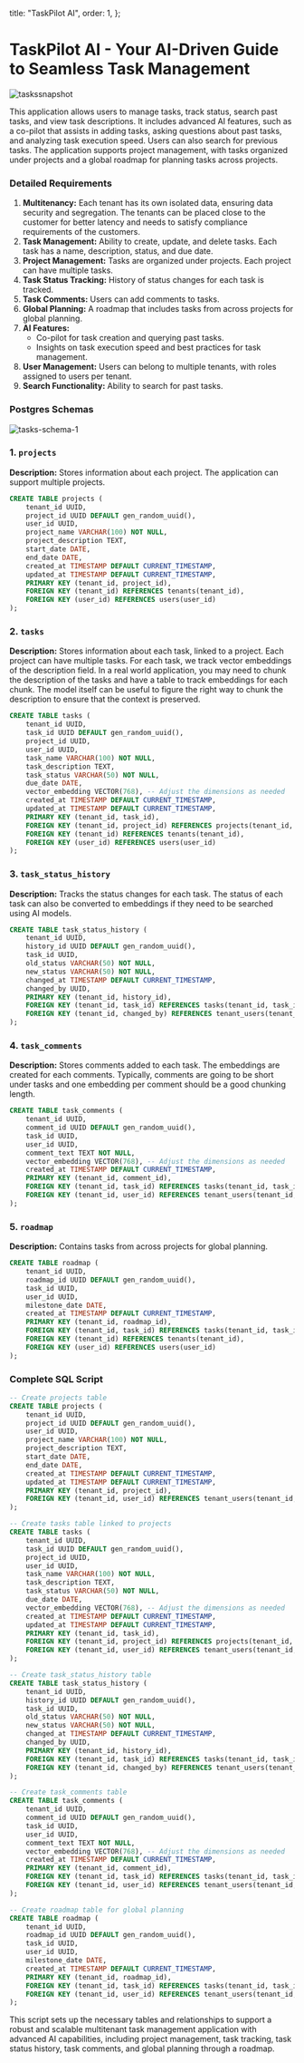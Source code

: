 
  title: "TaskPilot AI",
  order: 1,
};

# TaskPilot AI - Your AI-Driven Guide to Seamless Task Management

![taskssnapshot](/docs/taskssnapshot.png)

This application allows users to manage tasks, track status, search past tasks, and view task descriptions. It includes advanced AI features, such as a co-pilot that assists in adding tasks, asking questions about past tasks, and analyzing task execution speed. Users can also search for previous tasks. The application supports project management, with tasks organized under projects and a global roadmap for planning tasks across projects.

### Detailed Requirements

1. **Multitenancy:** Each tenant has its own isolated data, ensuring data security and segregation. The tenants can be placed close to the customer for better latency and needs to satisfy compliance requirements of the customers.
2. **Task Management:** Ability to create, update, and delete tasks. Each task has a name, description, status, and due date.
3. **Project Management:** Tasks are organized under projects. Each project can have multiple tasks.
4. **Task Status Tracking:** History of status changes for each task is tracked.
5. **Task Comments:** Users can add comments to tasks.
6. **Global Planning:** A roadmap that includes tasks from across projects for global planning.
7. **AI Features:**
    - Co-pilot for task creation and querying past tasks.
    - Insights on task execution speed and best practices for task management.
8. **User Management:** Users can belong to multiple tenants, with roles assigned to users per tenant.
9. **Search Functionality:** Ability to search for past tasks.

### Postgres Schemas

![tasks-schema-1](/docs/tasksschema.png)

### 1. `projects`

**Description:** Stores information about each project. The application can support multiple projects.

```sql
CREATE TABLE projects (
    tenant_id UUID,
    project_id UUID DEFAULT gen_random_uuid(),
    user_id UUID,
    project_name VARCHAR(100) NOT NULL,
    project_description TEXT,
    start_date DATE,
    end_date DATE,
    created_at TIMESTAMP DEFAULT CURRENT_TIMESTAMP,
    updated_at TIMESTAMP DEFAULT CURRENT_TIMESTAMP,
    PRIMARY KEY (tenant_id, project_id),
    FOREIGN KEY (tenant_id) REFERENCES tenants(tenant_id),
    FOREIGN KEY (user_id) REFERENCES users(user_id)
);

```

### 2. `tasks`

**Description:** Stores information about each task, linked to a project. Each project can have multiple tasks. For each task, we track vector embeddings of the description field. In a real world application, you may need to chunk the description of the tasks and have a table to track embeddings for each chunk. The model itself can be useful to figure the right way to chunk the description to ensure that the context is preserved.

```sql
CREATE TABLE tasks (
    tenant_id UUID,
    task_id UUID DEFAULT gen_random_uuid(),
    project_id UUID,
    user_id UUID,
    task_name VARCHAR(100) NOT NULL,
    task_description TEXT,
    task_status VARCHAR(50) NOT NULL,
    due_date DATE,
    vector_embedding VECTOR(768), -- Adjust the dimensions as needed
    created_at TIMESTAMP DEFAULT CURRENT_TIMESTAMP,
    updated_at TIMESTAMP DEFAULT CURRENT_TIMESTAMP,
    PRIMARY KEY (tenant_id, task_id),
    FOREIGN KEY (tenant_id, project_id) REFERENCES projects(tenant_id, project_id),
    FOREIGN KEY (tenant_id) REFERENCES tenants(tenant_id),
    FOREIGN KEY (user_id) REFERENCES users(user_id)
);

```

### 3. `task_status_history`

**Description:** Tracks the status changes for each task. The status of each task can also be converted to embeddings if they need to be searched using AI models.

```sql
CREATE TABLE task_status_history (
    tenant_id UUID,
    history_id UUID DEFAULT gen_random_uuid(),
    task_id UUID,
    old_status VARCHAR(50) NOT NULL,
    new_status VARCHAR(50) NOT NULL,
    changed_at TIMESTAMP DEFAULT CURRENT_TIMESTAMP,
    changed_by UUID,
    PRIMARY KEY (tenant_id, history_id),
    FOREIGN KEY (tenant_id, task_id) REFERENCES tasks(tenant_id, task_id),
    FOREIGN KEY (tenant_id, changed_by) REFERENCES tenant_users(tenant_id, user_id)
);

```

### 4. `task_comments`

**Description:** Stores comments added to each task. The embeddings are created for each comments. Typically, comments are going to be short under tasks and one embedding per comment should be a good chunking length.

```sql
CREATE TABLE task_comments (
    tenant_id UUID,
    comment_id UUID DEFAULT gen_random_uuid(),
    task_id UUID,
    user_id UUID,
    comment_text TEXT NOT NULL,
    vector_embedding VECTOR(768), -- Adjust the dimensions as needed
    created_at TIMESTAMP DEFAULT CURRENT_TIMESTAMP,
    PRIMARY KEY (tenant_id, comment_id),
    FOREIGN KEY (tenant_id, task_id) REFERENCES tasks(tenant_id, task_id),
    FOREIGN KEY (tenant_id, user_id) REFERENCES tenant_users(tenant_id, user_id)
);

```

### 5. `roadmap`

**Description:** Contains tasks from across projects for global planning.

```sql
CREATE TABLE roadmap (
    tenant_id UUID,
    roadmap_id UUID DEFAULT gen_random_uuid(),
    task_id UUID,
    user_id UUID,
    milestone_date DATE,
    created_at TIMESTAMP DEFAULT CURRENT_TIMESTAMP,
    PRIMARY KEY (tenant_id, roadmap_id),
    FOREIGN KEY (tenant_id, task_id) REFERENCES tasks(tenant_id, task_id),
    FOREIGN KEY (tenant_id) REFERENCES tenants(tenant_id),
    FOREIGN KEY (user_id) REFERENCES users(user_id)
);

```

### Complete SQL Script

```sql
-- Create projects table
CREATE TABLE projects (
    tenant_id UUID,
    project_id UUID DEFAULT gen_random_uuid(),
    user_id UUID,
    project_name VARCHAR(100) NOT NULL,
    project_description TEXT,
    start_date DATE,
    end_date DATE,
    created_at TIMESTAMP DEFAULT CURRENT_TIMESTAMP,
    updated_at TIMESTAMP DEFAULT CURRENT_TIMESTAMP,
    PRIMARY KEY (tenant_id, project_id),
    FOREIGN KEY (tenant_id, user_id) REFERENCES tenant_users(tenant_id, user_id)
);

-- Create tasks table linked to projects
CREATE TABLE tasks (
    tenant_id UUID,
    task_id UUID DEFAULT gen_random_uuid(),
    project_id UUID,
    user_id UUID,
    task_name VARCHAR(100) NOT NULL,
    task_description TEXT,
    task_status VARCHAR(50) NOT NULL,
    due_date DATE,
    vector_embedding VECTOR(768), -- Adjust the dimensions as needed
    created_at TIMESTAMP DEFAULT CURRENT_TIMESTAMP,
    updated_at TIMESTAMP DEFAULT CURRENT_TIMESTAMP,
    PRIMARY KEY (tenant_id, task_id),
    FOREIGN KEY (tenant_id, project_id) REFERENCES projects(tenant_id, project_id),
    FOREIGN KEY (tenant_id, user_id) REFERENCES tenant_users(tenant_id, user_id)
);

-- Create task_status_history table
CREATE TABLE task_status_history (
    tenant_id UUID,
    history_id UUID DEFAULT gen_random_uuid(),
    task_id UUID,
    old_status VARCHAR(50) NOT NULL,
    new_status VARCHAR(50) NOT NULL,
    changed_at TIMESTAMP DEFAULT CURRENT_TIMESTAMP,
    changed_by UUID,
    PRIMARY KEY (tenant_id, history_id),
    FOREIGN KEY (tenant_id, task_id) REFERENCES tasks(tenant_id, task_id),
    FOREIGN KEY (tenant_id, changed_by) REFERENCES tenant_users(tenant_id, user_id)
);

-- Create task_comments table
CREATE TABLE task_comments (
    tenant_id UUID,
    comment_id UUID DEFAULT gen_random_uuid(),
    task_id UUID,
    user_id UUID,
    comment_text TEXT NOT NULL,
    vector_embedding VECTOR(768), -- Adjust the dimensions as needed
    created_at TIMESTAMP DEFAULT CURRENT_TIMESTAMP,
    PRIMARY KEY (tenant_id, comment_id),
    FOREIGN KEY (tenant_id, task_id) REFERENCES tasks(tenant_id, task_id),
    FOREIGN KEY (tenant_id, user_id) REFERENCES tenant_users(tenant_id, user_id)
);

-- Create roadmap table for global planning
CREATE TABLE roadmap (
    tenant_id UUID,
    roadmap_id UUID DEFAULT gen_random_uuid(),
    task_id UUID,
    user_id UUID,
    milestone_date DATE,
    created_at TIMESTAMP DEFAULT CURRENT_TIMESTAMP,
    PRIMARY KEY (tenant_id, roadmap_id),
    FOREIGN KEY (tenant_id, task_id) REFERENCES tasks(tenant_id, task_id),
    FOREIGN KEY (tenant_id, user_id) REFERENCES tenant_users(tenant_id, user_id)
);
```

This script sets up the necessary tables and relationships to support a robust and scalable multitenant task management application with advanced AI capabilities, including project management, task tracking, task status history, task comments, and global planning through a roadmap.
